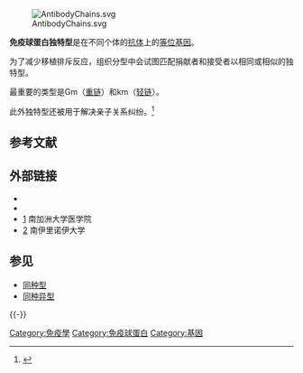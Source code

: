 [[File:AntibodyChains.svg|thumb]]

'''免疫球蛋白独特型'''是在不同个体的[[抗体|抗体]]上的[[等位基因|等位基因]]。

为了减少移植排斥反应，组织分型中会试图匹配捐献者和接受者以相同或相似的独特型。

最重要的类型是Gm（[[重链|重链]]）和km（[[轻链|轻链]]）。

此外独特型还被用于解决亲子关系纠纷。<ref name="urlTHE STRUCTURE AND FUNCTION OF IMMUNOGLOBULINS - ANTIBODIES">{{cite web |url=http://pathmicro.med.sc.edu/mayer/IgTypes2000.htm |title=THE STRUCTURE AND FUNCTION OF IMMUNOGLOBULINS - ANTIBODIES |work= |accessdate=2009-05-19 |archive-date=2009-05-01 |archive-url=https://web.archive.org/web/20090501122231/http://pathmicro.med.sc.edu/mayer/igtypes2000.htm |dead-url=yes }}</ref>

==参考文献==
{{Reflist}}

==外部链接==
* {{MeshName|Immunoglobulin+allotypes}}
* {{eMedicineDictionary|allotype}}
* [http://pathmicro.med.sc.edu/mayer/IgTypes2000.htm]{{Wayback|url=http://pathmicro.med.sc.edu/mayer/IgTypes2000.htm |date=20090501122231 }} 南加洲大学医学院
* [https://web.archive.org/web/20070409180619/http://www.cehs.siu.edu/fix/medmicro/igs.htm] 南伊里诺伊大学

==参见==
* [[同种型_(免疫学)|同种型]]
* [[同种异型|同种异型]]

{{-}}
{{免疫系统}}

[[Category:免疫學|Category:免疫學]]
[[Category:免疫球蛋白|Category:免疫球蛋白]]
[[Category:基因|Category:基因]]